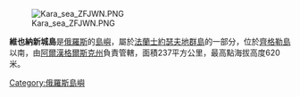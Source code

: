 [[Image:Kara_sea_ZFJWN.PNG|thumb]]

'''維也納新城島'''是[[俄羅斯|俄羅斯]]的[[島嶼|島嶼]]，屬於[[法蘭士約瑟夫地群島|法蘭士約瑟夫地群島]]的一部分，位於[[齊格勒島|齊格勒島]]以南，由[[阿爾漢格爾斯克州|阿爾漢格爾斯克州]]負責管轄，面積237平方公里，最高點海拔高度620米。

{{coord|80|48|N|58|20|E|display=title|region:RU_type:isle_source:GNS-enwiki}}

[[Category:俄羅斯島嶼|Category:俄羅斯島嶼]]

{{Russia-geo-stub}}